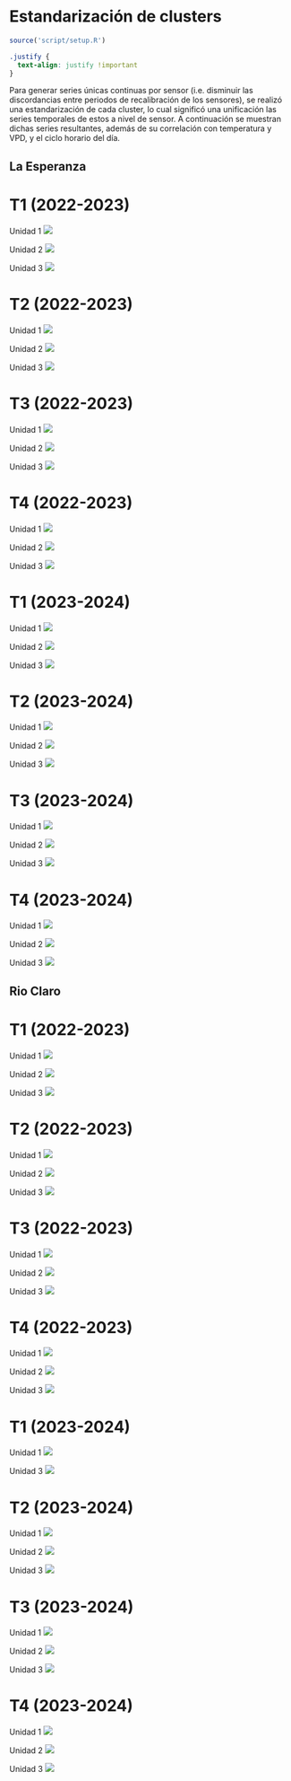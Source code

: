# Estandarización de clusters

```r
source('script/setup.R')
```
```css
.justify {
  text-align: justify !important
}
```

::: justify
Para generar series únicas continuas por sensor (i.e. disminuir las discordancias entre periodos de recalibración de los sensores), se realizó una estandarización de cada cluster, lo cual significó una unificación las series temporales de estos a nivel de sensor. A continuación se muestran dichas series resultantes, además de su correlación con temperatura y VPD, y el ciclo horario del día.
:::

## La Esperanza

::: panel-tabset
# T1 (2022-2023)

Unidad 1 ![](figuras/03_turgor_union/2022_2023_La_Esperanza_T1_Unidad_1.png){.lightbox}

Unidad 2 ![](figuras/03_turgor_union/2022_2023_La_Esperanza_T1_Unidad_2.png){.lightbox}

Unidad 3 ![](figuras/03_turgor_union/2022_2023_La_Esperanza_T1_Unidad_3.png){.lightbox}

# T2 (2022-2023)

Unidad 1 ![](figuras/03_turgor_union/2022_2023_La_Esperanza_T2_Unidad_1.png){.lightbox}

Unidad 2 ![](figuras/03_turgor_union/2022_2023_La_Esperanza_T2_Unidad_2.png){.lightbox}

Unidad 3 ![](figuras/03_turgor_union/2022_2023_La_Esperanza_T2_Unidad_3.png){.lightbox}

# T3 (2022-2023)

Unidad 1 ![](figuras/03_turgor_union/2022_2023_La_Esperanza_T3_Unidad_1.png){.lightbox}

Unidad 2 ![](figuras/03_turgor_union/2022_2023_La_Esperanza_T3_Unidad_2.png){.lightbox}

Unidad 3 ![](figuras/03_turgor_union/2022_2023_La_Esperanza_T3_Unidad_3.png){.lightbox}

# T4 (2022-2023)

Unidad 1 ![](figuras/03_turgor_union/2022_2023_La_Esperanza_T4_Unidad_1.png){.lightbox}

Unidad 2 ![](figuras/03_turgor_union/2022_2023_La_Esperanza_T4_Unidad_2.png){.lightbox}

Unidad 3 ![](figuras/03_turgor_union/2022_2023_La_Esperanza_T4_Unidad_3.png){.lightbox}

# T1 (2023-2024)

Unidad 1 ![](figuras/03_turgor_union/2023_2024_La_Esperanza_T1_Unidad_1.png){.lightbox}

Unidad 2 ![](figuras/03_turgor_union/2023_2024_La_Esperanza_T1_Unidad_2.png){.lightbox}

Unidad 3 ![](figuras/03_turgor_union/2023_2024_La_Esperanza_T1_Unidad_3.png){.lightbox}

# T2 (2023-2024)

Unidad 1 ![](figuras/03_turgor_union/2023_2024_La_Esperanza_T2_Unidad_1.png){.lightbox}

Unidad 2 ![](figuras/03_turgor_union/2023_2024_La_Esperanza_T2_Unidad_2.png){.lightbox}

Unidad 3 ![](figuras/03_turgor_union/2023_2024_La_Esperanza_T2_Unidad_3.png){.lightbox}

# T3 (2023-2024)

Unidad 1 ![](figuras/03_turgor_union/2023_2024_La_Esperanza_T3_Unidad_1.png){.lightbox}

Unidad 2 ![](figuras/03_turgor_union/2023_2024_La_Esperanza_T3_Unidad_2.png){.lightbox}

Unidad 3 ![](figuras/03_turgor_union/2023_2024_La_Esperanza_T3_Unidad_3.png){.lightbox}

# T4 (2023-2024)

Unidad 1 ![](figuras/03_turgor_union/2023_2024_La_Esperanza_T4_Unidad_1.png){.lightbox}

Unidad 2 ![](figuras/03_turgor_union/2023_2024_La_Esperanza_T4_Unidad_2.png){.lightbox}

Unidad 3 ![](figuras/03_turgor_union/2023_2024_La_Esperanza_T4_Unidad_3.png){.lightbox}
:::

## Rio Claro

::: panel-tabset
# T1 (2022-2023)

Unidad 1 ![](figuras/03_turgor_union/2022_2023_Rio_Claro_T1_Unidad_1.png){.lightbox}

Unidad 2 ![](figuras/03_turgor_union/2022_2023_Rio_Claro_T1_Unidad_2.png){.lightbox}

Unidad 3 ![](figuras/03_turgor_union/2022_2023_Rio_Claro_T1_Unidad_3.png){.lightbox}

# T2 (2022-2023)

Unidad 1 ![](figuras/03_turgor_union/2022_2023_Rio_Claro_T2_Unidad_1.png){.lightbox}

Unidad 2 ![](figuras/03_turgor_union/2022_2023_Rio_Claro_T2_Unidad_2.png){.lightbox}

Unidad 3 ![](figuras/03_turgor_union/2022_2023_Rio_Claro_T2_Unidad_3.png){.lightbox}

# T3 (2022-2023)

Unidad 1 ![](figuras/03_turgor_union/2022_2023_Rio_Claro_T3_Unidad_1.png){.lightbox}

Unidad 2 ![](figuras/03_turgor_union/2022_2023_Rio_Claro_T3_Unidad_2.png){.lightbox}

Unidad 3 ![](figuras/03_turgor_union/2022_2023_Rio_Claro_T3_Unidad_3.png){.lightbox}

# T4 (2022-2023)

Unidad 1 ![](figuras/03_turgor_union/2022_2023_Rio_Claro_T4_Unidad_1.png){.lightbox}

Unidad 2 ![](figuras/03_turgor_union/2022_2023_Rio_Claro_T4_Unidad_2.png){.lightbox}

Unidad 3 ![](figuras/03_turgor_union/2022_2023_Rio_Claro_T4_Unidad_3.png){.lightbox}

# T1 (2023-2024)

Unidad 1 ![](figuras/03_turgor_union/2023_2024_Rio_Claro_T1_Unidad_1.png){.lightbox}

Unidad 3 ![](figuras/03_turgor_union/2023_2024_Rio_Claro_T1_Unidad_3.png){.lightbox}

# T2 (2023-2024)

Unidad 1 ![](figuras/03_turgor_union/2023_2024_Rio_Claro_T2_Unidad_1.png){.lightbox}

Unidad 2 ![](figuras/03_turgor_union/2023_2024_Rio_Claro_T2_Unidad_2.png){.lightbox}

Unidad 3 ![](figuras/03_turgor_union/2023_2024_Rio_Claro_T2_Unidad_3.png){.lightbox}

# T3 (2023-2024)

Unidad 1 ![](figuras/03_turgor_union/2023_2024_Rio_Claro_T3_Unidad_1.png){.lightbox}

Unidad 2 ![](figuras/03_turgor_union/2023_2024_Rio_Claro_T3_Unidad_2.png){.lightbox}

Unidad 3 ![](figuras/03_turgor_union/2023_2024_Rio_Claro_T3_Unidad_3.png){.lightbox}

# T4 (2023-2024)

Unidad 1 ![](figuras/03_turgor_union/2023_2024_Rio_Claro_T4_Unidad_1.png){.lightbox}

Unidad 2 ![](figuras/03_turgor_union/2023_2024_Rio_Claro_T4_Unidad_2.png){.lightbox}

Unidad 3 ![](figuras/03_turgor_union/2023_2024_Rio_Claro_T4_Unidad_3.png){.lightbox}
:::
